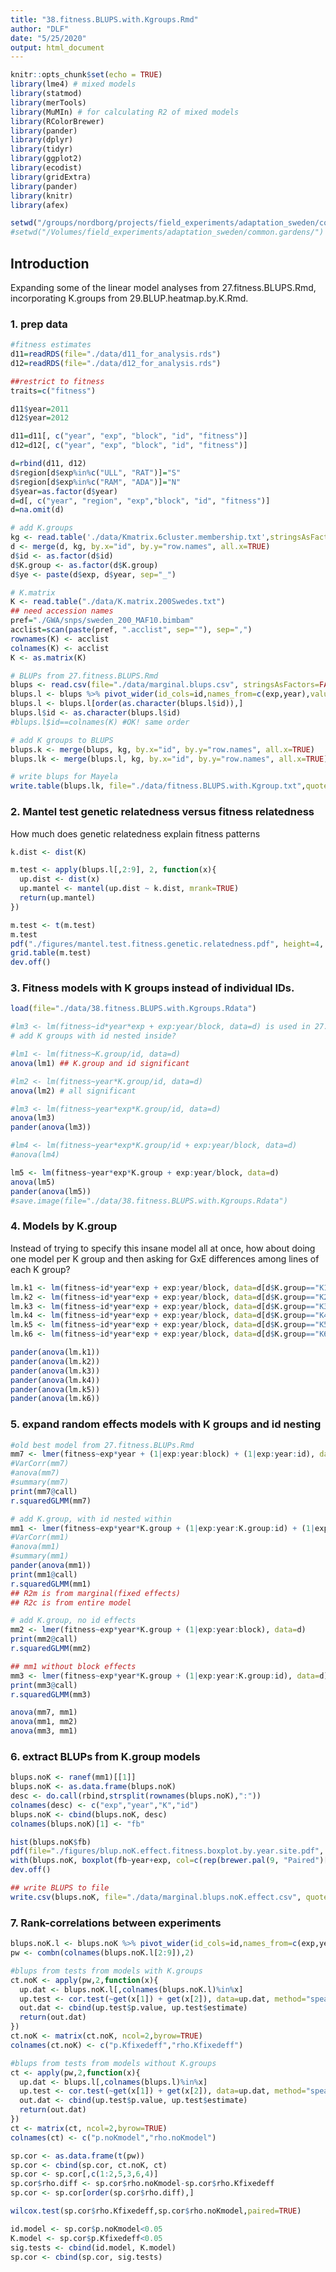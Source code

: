 ```yaml
---
title: "38.fitness.BLUPS.with.Kgroups.Rmd"
author: "DLF"
date: "5/25/2020"
output: html_document
---
```


```r
knitr::opts_chunk$set(echo = TRUE)
library(lme4) # mixed models
library(statmod) 
library(merTools)
library(MuMIn) # for calculating R2 of mixed models
library(RColorBrewer)
library(pander)
library(dplyr)
library(tidyr)
library(ggplot2)
library(ecodist)
library(gridExtra)
library(pander)
library(knitr)
library(afex)

setwd("/groups/nordborg/projects/field_experiments/adaptation_sweden/common.gardens/")
#setwd("/Volumes/field_experiments/adaptation_sweden/common.gardens/")
```

## Introduction

Expanding some of the linear model analyses from 27.fitness.BLUPS.Rmd, incorporating K.groups from
29.BLUP.heatmap.by.K.Rmd.


### 1. prep data

```r

#fitness estimates
d11=readRDS(file="./data/d11_for_analysis.rds")
d12=readRDS(file="./data/d12_for_analysis.rds")

##restrict to fitness
traits=c("fitness")

d11$year=2011
d12$year=2012

d11=d11[, c("year", "exp", "block", "id", "fitness")]
d12=d12[, c("year", "exp", "block", "id", "fitness")]

d=rbind(d11, d12)
d$region[d$exp%in%c("ULL", "RAT")]="S"
d$region[d$exp%in%c("RAM", "ADA")]="N"
d$year=as.factor(d$year)
d=d[, c("year", "region", "exp","block", "id", "fitness")]
d=na.omit(d)

# add K.groups
kg <- read.table('./data/Kmatrix.6cluster.membership.txt',stringsAsFactors=FALSE)
d <- merge(d, kg, by.x="id", by.y="row.names", all.x=TRUE)
d$id <- as.factor(d$id)
d$K.group <- as.factor(d$K.group)
d$ye <- paste(d$exp, d$year, sep="_")

# K.matrix
K <- read.table("./data/K.matrix.200Swedes.txt")
## need accession names
pref="./GWA/snps/sweden_200_MAF10.bimbam"
acclist=scan(paste(pref, ".acclist", sep=""), sep=",")
rownames(K) <- acclist
colnames(K) <- acclist
K <- as.matrix(K)

# BLUPs from 27.fitness.BLUPS.Rmd
blups <- read.csv(file="./data/marginal.blups.csv", stringsAsFactors=FALSE)
blups.l <- blups %>% pivot_wider(id_cols=id,names_from=c(exp,year),values_from=fb)%>%as.data.frame()
blups.l <- blups.l[order(as.character(blups.l$id)),]
blups.l$id <- as.character(blups.l$id)
#blups.l$id==colnames(K) #OK! same order

# add K groups to BLUPS
blups.k <- merge(blups, kg, by.x="id", by.y="row.names", all.x=TRUE)
blups.lk <- merge(blups.l, kg, by.x="id", by.y="row.names", all.x=TRUE)

# write blups for Mayela
write.table(blups.lk, file="./data/fitness.BLUPS.with.Kgroup.txt",quote=FALSE)
```

### 2. Mantel test genetic relatedness versus fitness relatedness
How much does genetic relatedness explain fitness patterns
```r
k.dist <- dist(K)

m.test <- apply(blups.l[,2:9], 2, function(x){
  up.dist <- dist(x)
  up.mantel <- mantel(up.dist ~ k.dist, mrank=TRUE)
  return(up.mantel)
})

m.test <- t(m.test)
m.test
pdf("./figures/mantel.test.fitness.genetic.relatedness.pdf", height=4, width=8.5)
grid.table(m.test)
dev.off()
```

### 3. Fitness models with K groups instead of individual IDs.
```r
load(file="./data/38.fitness.BLUPS.with.Kgroups.Rdata")

#lm3 <- lm(fitness~id*year*exp + exp:year/block, data=d) is used in 27.fitness.BLUPS.Rmd
# add K groups with id nested inside?

#lm1 <- lm(fitness~K.group/id, data=d)
anova(lm1) ## K.group and id significant

#lm2 <- lm(fitness~year*K.group/id, data=d)
anova(lm2) # all significant

#lm3 <- lm(fitness~year*exp*K.group/id, data=d)
anova(lm3)
pander(anova(lm3))

#lm4 <- lm(fitness~year*exp*K.group/id + exp:year/block, data=d)
#anova(lm4)

lm5 <- lm(fitness~year*exp*K.group + exp:year/block, data=d)
anova(lm5)
pander(anova(lm5))
#save.image(file="./data/38.fitness.BLUPS.with.Kgroups.Rdata")
```


### 4. Models by K.group
Instead of trying to specify this insane model all at once, how about doing one model per K group and then asking for GxE differences among lines of each K group?
```r
lm.k1 <- lm(fitness~id*year*exp + exp:year/block, data=d[d$K.group=="K1",])
lm.k2 <- lm(fitness~id*year*exp + exp:year/block, data=d[d$K.group=="K2",])
lm.k3 <- lm(fitness~id*year*exp + exp:year/block, data=d[d$K.group=="K3",])
lm.k4 <- lm(fitness~id*year*exp + exp:year/block, data=d[d$K.group=="K4",])
lm.k5 <- lm(fitness~id*year*exp + exp:year/block, data=d[d$K.group=="K5",])
lm.k6 <- lm(fitness~id*year*exp + exp:year/block, data=d[d$K.group=="K6",])

pander(anova(lm.k1))
pander(anova(lm.k2))
pander(anova(lm.k3))
pander(anova(lm.k4))
pander(anova(lm.k5))
pander(anova(lm.k6))
```

### 5. expand random effects models with K groups and id nesting
```r
#old best model from 27.fitness.BLUPs.Rmd
mm7 <- lmer(fitness~exp*year + (1|exp:year:block) + (1|exp:year:id), data=d)
#VarCorr(mm7)
#anova(mm7)
#summary(mm7)
print(mm7@call)
r.squaredGLMM(mm7)

# add K.group, with id nested within
mm1 <- lmer(fitness~exp*year*K.group + (1|exp:year:K.group:id) + (1|exp:year:block), data=d)
#VarCorr(mm1)
#anova(mm1)
#summary(mm1)
pander(anova(mm1))
print(mm1@call)
r.squaredGLMM(mm1)
## R2m is from marginal(fixed effects)
## R2c is from entire model

# add K.group, no id effects
mm2 <- lmer(fitness~exp*year*K.group + (1|exp:year:block), data=d)
print(mm2@call)
r.squaredGLMM(mm2)

## mm1 without block effects
mm3 <- lmer(fitness~exp*year*K.group + (1|exp:year:K.group:id), data=d)
print(mm3@call)
r.squaredGLMM(mm3)

anova(mm7, mm1)
anova(mm1, mm2)
anova(mm3, mm1)
```

### 6. extract BLUPs from K.group models
```r

blups.noK <- ranef(mm1)[[1]]
blups.noK <- as.data.frame(blups.noK)
desc <- do.call(rbind,strsplit(rownames(blups.noK),":"))
colnames(desc) <- c("exp","year","K","id")
blups.noK <- cbind(blups.noK, desc)
colnames(blups.noK)[1] <- "fb"

hist(blups.noK$fb)
pdf(file="./figures/blup.noK.effect.fitness.boxplot.by.year.site.pdf", width=10, height=6)
with(blups.noK, boxplot(fb~year+exp, col=c(rep(brewer.pal(9, "Paired")[4],4), rep(brewer.pal(9, "Paired")[3],4))))
dev.off()

## write BLUPS to file
write.csv(blups.noK, file="./data/marginal.blups.noK.effect.csv", quote=FALSE,row.names=FALSE)

```

### 7. Rank-correlations between experiments
```r
blups.noK.l <- blups.noK %>% pivot_wider(id_cols=id,names_from=c(exp,year),values_from=fb)%>%as.data.frame()
pw <- combn(colnames(blups.noK.l[2:9]),2)

#blups from tests from models with K.groups
ct.noK <- apply(pw,2,function(x){
  up.dat <- blups.noK.l[,colnames(blups.noK.l)%in%x]
  up.test <- cor.test(~get(x[1]) + get(x[2]), data=up.dat, method="spearman")
  out.dat <- cbind(up.test$p.value, up.test$estimate)
  return(out.dat)
})
ct.noK <- matrix(ct.noK, ncol=2,byrow=TRUE)
colnames(ct.noK) <- c("p.Kfixedeff","rho.Kfixedeff")

#blups from tests from models without K.groups
ct <- apply(pw,2,function(x){
  up.dat <- blups.l[,colnames(blups.l)%in%x]
  up.test <- cor.test(~get(x[1]) + get(x[2]), data=up.dat, method="spearman")
  out.dat <- cbind(up.test$p.value, up.test$estimate)
  return(out.dat)
})
ct <- matrix(ct, ncol=2,byrow=TRUE)
colnames(ct) <- c("p.noKmodel","rho.noKmodel")

sp.cor <- as.data.frame(t(pw))
sp.cor <- cbind(sp.cor, ct.noK, ct)
sp.cor <- sp.cor[,c(1:2,5,3,6,4)]
sp.cor$rho.diff <- sp.cor$rho.noKmodel-sp.cor$rho.Kfixedeff
sp.cor <- sp.cor[order(sp.cor$rho.diff),]

wilcox.test(sp.cor$rho.Kfixedeff,sp.cor$rho.noKmodel,paired=TRUE)

id.model <- sp.cor$p.noKmodel<0.05
K.model <- sp.cor$p.Kfixedeff<0.05
sig.tests <- cbind(id.model, K.model)
sp.cor <- cbind(sp.cor, sig.tests)
```


